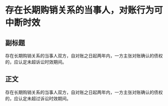 # 存在长期购销关系的当事人，对账行为可中断时效
## 副标题
存在长期购销关系的当事人双方，自对账之日起两年内，一方主张对账确认的债权的，应认定未超诉讼时效期间。
## 正文
存在长期购销关系的当事人双方，自对账之日起两年内，一方主张对账确认的债权的，应认定未超过诉讼时效期间。